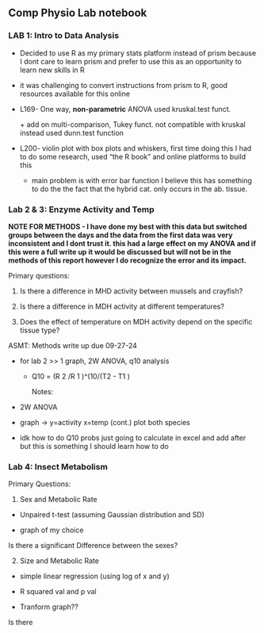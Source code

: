 ## Comp Physio Lab notebook

### LAB 1: Intro to Data Analysis

-   Decided to use R as my primary stats platform instead of prism because I dont care to learn prism and prefer to use this as an opportunity to learn new skills in R

-   it was challenging to convert instructions from prism to R, good resources available for this online

-   L169- One way, **non-parametric** ANOVA used kruskal.test funct.

    \+ add on multi-comparison, Tukey funct. not compatible with kruskal instead used dunn.test function

-   L200- violin plot with box plots and whiskers, first time doing this I had to do some research, used "the R book" and online platforms to build this

    -   main problem is with error bar function I believe this has something to do the the fact that the hybrid cat. only occurs in the ab. tissue.

### Lab 2 & 3: Enzyme Activity and Temp

**NOTE FOR METHODS - I have done my best with this data but switched groups between the days and the data from the first data was very inconsistent and I dont trust it. this had a large effect on my ANOVA and if this were a full write up it would be discussed but will not be in the methods of this report however I do recognize the error and its impact.**

Primary questions:

1.  Is there a difference in MHD activity between mussels and crayfish?

2.  Is there a difference in MDH activity at different temperatures?

3.  Does the effect of temperature on MDH activity depend on the specific tissue type?

ASMT: Methods write up due 09-27-24

-   for lab 2 \>\> 1 graph, 2W ANOVA, q10 analysis

    -   Q10 = (R 2 /R 1 )\^(10/(T2 - T1 )

        Notes:

-   2W ANOVA

-   graph -\> y=activity x=temp (cont.) plot both species

-   idk how to do Q10 probs just going to calculate in excel and add after but this is something I should learn how to do

### Lab 4: Insect Metabolism

Primary Questions:

1)  Sex and Metabolic Rate

-   Unpaired t-test (assuming Gaussian distribution and SD)

-   graph of my choice

Is there a significant Difference between the sexes?

2)  Size and Metabolic Rate

-   simple linear regression (using log of x and y)

-   R squared val and p val

-   Tranform graph??

Is there

